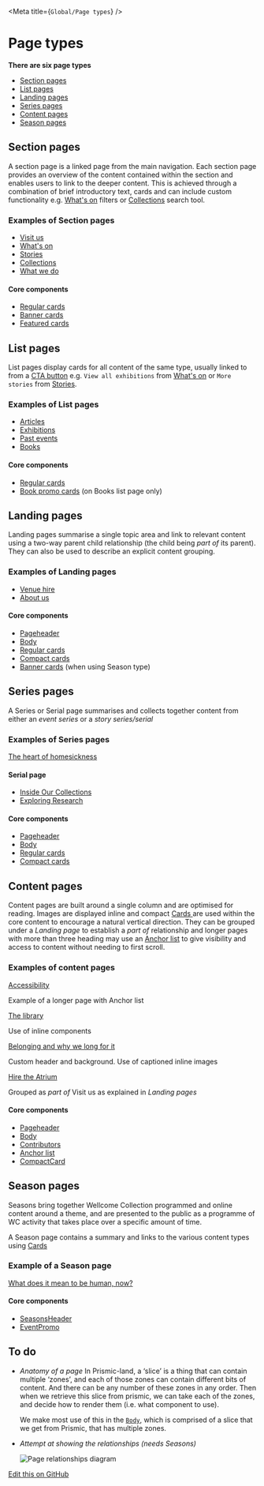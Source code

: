 
<Meta title={`Global/Page types`} />

# Page types

__There are six page types__
- [Section pages](#section-pages)
- [List pages](#list-pages)
- [Landing pages](#landing-pages)
- [Series pages](#series-pages)
- [Content pages](#content-pages)
- [Season pages](#season-pages)


## Section pages
A section page is a linked page from the main navigation. Each section page provides an overview of the content contained within the section and enables users to link to the deeper content. This is achieved through a combination of brief introductory text, cards and can include custom functionality e.g. [What's on](https://wellcomecollection.org/whats-on) filters or [Collections](https://wellcomecollection.org/collections) search tool.

### Examples of Section pages
- [Visit us](https://wellcomecollection.org/visit-us)
- [What's on](https://wellcomecollection.org/whats-on)
- [Stories](https://wellcomecollection.org/stories)
- [Collections](https://wellcomecollection.org/collections)
- [What we do](https://wellcomecollection.org/what-we-do)


#### Core components
- [Regular cards](https://cardigan.wellcomecollection.org/?path=/story/components--eventpromo)
- [Banner cards](https://cardigan.wellcomecollection.org/?path=/story/components--bannercard)
- [Featured cards](https://cardigan.wellcomecollection.org/?path=/story/components--featuredcard)


## List pages
List pages display cards for all content of the same type, usually linked to from a [CTA button](https://cardigan.wellcomecollection.org/?path=/story/components--buttonoutlined) e.g. `View all exhibitions` from [What's on](https://wellcomecollection.org/whats-on) or `More stories` from [Stories](https://wellcomecollection.org/stories).

### Examples of List pages
- [Articles](https://wellcomecollection.org/articles)
- [Exhibitions](https://wellcomecollection.org/exhibitions)
- [Past events](https://wellcomecollection.org/events/past?availableOnline=true)
- [Books](https://wellcomecollection.org/books)


#### Core components
- [Regular cards](https://cardigan.wellcomecollection.org/?path=/story/components--eventpromo)
- [Book promo cards](https://cardigan.wellcomecollection.org/?path=/story/components--bookpromo) (on Books list page only)


## Landing pages
Landing pages summarise a single topic area and link to relevant content using a two-way parent child relationship (the child being *part of* its parent). They can also be used to describe an explicit content grouping.

### Examples of Landing pages
- [Venue hire](https://wellcomecollection.org/pages/Wuw2MSIAACtd3SsC)
- [About us](https://wellcomecollection.org/pages/Wuw2MSIAACtd3Stq)


#### Core components
- [Pageheader](https://cardigan.wellcomecollection.org/?path=/story/components--pageheader)
- [Body](https://cardigan.wellcomecollection.org/?path=/story/components--body)
- [Regular cards](https://cardigan.wellcomecollection.org/?path=/story/components--eventpromo)
- [Compact cards](https://cardigan.wellcomecollection.org/?path=/story/components--compactcard)
- [Banner cards](https://cardigan.wellcomecollection.org/?path=/story/components--bannercard) (when using Season type)

## Series pages
A Series or Serial page summarises and collects together content from either an *event series* or a *story series/serial*

### Examples of Series pages
[The heart of homesickness](https://wellcomecollection.org/series/X24JnhEAAMplRFYN)

#### Serial page
- [Inside Our Collections](https://wellcomecollection.org/series/WsSUrR8AAL3KGFPF)
- [Exploring Research](https://wellcomecollection.org/event-series/W5Zj_CYAACQALK5B)

#### Core components
- [Pageheader](https://cardigan.wellcomecollection.org/?path=/story/components--pageheader)
- [Body](https://cardigan.wellcomecollection.org/?path=/story/components--body)
- [Regular cards](https://cardigan.wellcomecollection.org/?path=/story/components--eventpromo)
- [Compact cards](https://cardigan.wellcomecollection.org/?path=/story/components--compactcard)

## Content pages
Content pages are built around a single column and are optimised for reading. Images are displayed inline and compact [Cards ](https://www.notion.so/Cards-e54ea58927164b03becec024ecbeabda)  are used within the core content to encourage a natural vertical direction. They can be grouped under a *Landing page* to establish a *part of* relationship and longer pages with more than three heading may use an [Anchor list](https://www.notion.so/Anchor-list-256805de828048d69b3d98420cc62ae6) to give visibility and access to content without needing to first scroll.

### Examples of content pages
[Accessibility](https://wellcomecollection.org/access)

Example of a longer page with Anchor list

[The library](https://wellcomecollection.org/pages/Wuw19yIAAK1Z3Smm)

Use of inline components

[Belonging and why we long for it](https://wellcomecollection.org/articles/YCppthUAACgAaYI5)

Custom header and background. Use of captioned inline images

[Hire the Atrium](https://wellcomecollection.org/pages/W-AxSBEAAAWpau2T)

Grouped as *part of* Visit us as explained in *Landing pages*

#### Core components
- [Pageheader](https://cardigan.wellcomecollection.org/?path=/story/components--pageheader)
- [Body](https://cardigan.wellcomecollection.org/?path=/story/components--body)
- [Contributors](https://cardigan.wellcomecollection.org/?path=/story/components--contributors)
- [Anchor list](https://cardigan.wellcomecollection.org/?path=/story/components--onthispageanchors)
- [CompactCard](https://cardigan.wellcomecollection.org/?path=/story/components--compactcard)

## Season pages
Seasons bring together Wellcome Collection programmed and online content around a theme, and are presented to the public as a programme of WC activity that takes place over a specific amount of time.

A Season page contains a summary and links to the various content types using [Cards ](https://www.notion.so/Cards-e54ea58927164b03becec024ecbeabda)

### Example of a Season page
[What does it mean to be human, now?](https://wellcomecollection.org/seasons/X84FvhIAACUAqiqp)

#### Core components
- [SeasonsHeader](https://cardigan.wellcomecollection.org/?path=/story/components--seasonsheader)
- [EventPromo](https://cardigan.wellcomecollection.org/?path=/story/components--eventpromo)


## To do
- *Anatomy of a page*
    In Prismic-land, a ‘slice’ is a thing that can contain multiple ‘zones’, and each of those zones can contain different bits of content. And there can be any number of these zones in any order. Then when we retrieve this slice from prismic, we can take each of the zones, and decide how to render them (i.e. what component to use).

    We make most use of this in the [`Body`](https://cardigan.wellcomecollection.org/?path=/story/components--body), which is comprised of a slice that we get from Prismic, that has multiple zones.

- *Attempt at showing the relationships (needs Seasons)*

   ![Page relationships diagram](/images/page-relationships.png)

[Edit this on GitHub](https://github.com/wellcometrust/wellcomecollection.org/blob/main/cardigan/stories/global/page-types/page-types.stories.mdx)

